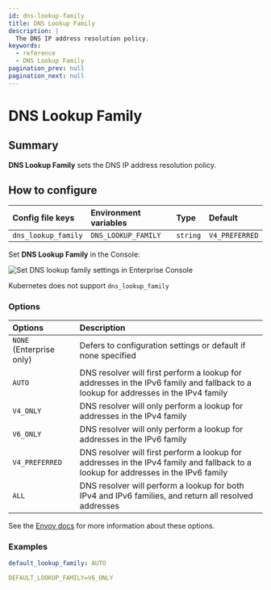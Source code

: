 ```yaml
---
id: dns-lookup-family
title: DNS Lookup Family
description: |
  The DNS IP address resolution policy.
keywords:
  - reference
  - DNS Lookup Family
pagination_prev: null
pagination_next: null
---
```



# DNS Lookup Family

## Summary

**DNS Lookup Family** sets the DNS IP address resolution policy.

## How to configure

<Tabs>
<TabItem value="Core" label="Core">

| **Config file keys** | **Environment variables** | **Type** | **Default**    |
| :------------------- | :------------------------ | :------- | :------------- |
| `dns_lookup_family`  | `DNS_LOOKUP_FAMILY`       | `string` | `V4_PREFERRED` |

</TabItem>
<TabItem value="Enterprise" label="Enterprise">

Set **DNS Lookup Family** in the Console:

![Set DNS lookup family settings in Enterprise Console](./img/dns/dns-lookup-family.gif)

</TabItem>
<TabItem value="Kubernetes" label="Kubernetes">

Kubernetes does not support `dns_lookup_family`

</TabItem>
</Tabs>

### Options

| **Options** | **Description** |
| :-- | :-- |
| `NONE` (Enterprise only) | Defers to configuration settings or default if none specified |
| `AUTO` | DNS resolver will first perform a lookup for addresses in the IPv6 family and fallback to a lookup for addresses in the IPv4 family |
| `V4_ONLY` | DNS resolver will only perform a lookup for addresses in the IPv4 family |
| `V6_ONLY` | DNS resolver will only perform a lookup for addresses in the IPv6 family |
| `V4_PREFERRED` | DNS resolver will first perform a lookup for addresses in the IPv4 family and fallback to a lookup for addresses in the IPv6 family |
| `ALL` | DNS resolver will perform a lookup for both IPv4 and IPv6 families, and return all resolved addresses |

See the [Envoy docs](https://www.envoyproxy.io/docs/envoy/latest/api-v3/config/cluster/v3/cluster.proto.html#enum-config-cluster-v3-cluster-dnslookupfamily) for more information about these options.

### Examples

```yaml
default_lookup_family: AUTO

DEFAULT_LOOKUP_FAMILY=V6_ONLY
```
